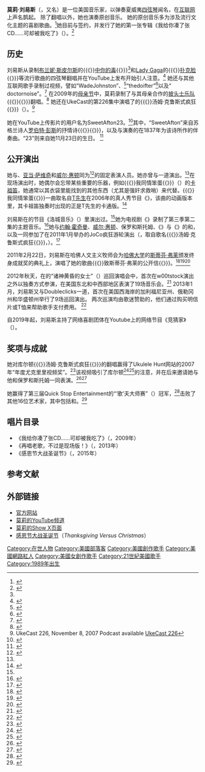 
{{藝人
| 姓名 = 莫莉·刘易斯
| 類型 = 女歌手
| 英文名 = Molly Lewis
| origin = [[美国|美国]]<!--原作者不喜在出生地或出道地加国旗，请勿加国旗-->[[加利福尼亚州|加利福尼亚州]][[橙縣_(加利福尼亞州)|橙县]]<ref>{{cite web | url = https://www.theglobeandmail.com/life/meet-your-vloggers/article1627094/ | title = Meet Your Vloggers | first = Dakshana | last = Bascaramurty | date = 2010-07-02 | accessdate = 2011-08-21 | work = The Globe and Mail | archive-date = 2012-03-29 | archive-url = https://web.archive.org/web/20120329024726/http://www.theglobeandmail.com/life/meet-your-vloggers/article1627094/ | dead-url = no }}</ref>
| associated_acts = {{link-en|乔纳森·库尔顿|Jonathan Coulton}}<br/>{{Link-en|保罗和斯托姆|Paul and Storm}}<br/>{{link-en|The Doubleclicks|The Doubleclicks}}
| label = {{link-en|DFTBA唱片|DFTBA Records}}
| years_active = 2008年至今
| occupation = 
| genre = [[原音乐|原音乐]]
| instrument = [[烏克麗麗|四弦琴]]、[[卡祖笛|卡祖笛]]、[[手风琴|手风琴]]、{{link-en|复古电子乐器|stylophone}}、[[口風琴|口风琴]]、[[钢琴|钢琴]]
| birth_place = [[美国|美国]]<!--原作者不喜在出生地或出道地加国旗，请勿加国旗-->[[加利福尼亚州|加利福尼亚州]]
| image = Molly_Lewis_wOOtstock_2.5.1_2010_01.jpg
| birth_date = {{Birth date and age|1989|11|23}}<ref>{{cite web | url = http://sweetafton23.com/2009/11/23/twenty-trips-around-the-sun/ | title = twenty trips around the sun | first = Molly | last = Lewis | date = 2009-11-23 | accessdate = 2011-02-25 | work = The Artist Formerly Known as sweetafton23 | archive-url = https://web.archive.org/web/20120307010511/http://sweetafton23.com/2009/11/23/twenty-trips-around-the-sun/ | archive-date = 2012-03-07 | }}</ref>
| alias = Sweetafton23
| birth_name = 
| caption = 刘易斯在2010年时的一场演出。
| image_size = 
| website = [https://www.mollylewis.wtf mollylewis.wtf]
}}
'''莫莉·刘易斯'''（{{Lang-en|Molly Lewis}}，又名{{lang|en|Sweetafton23}}）是一位美国音乐家，以弹奏夏威夷[[烏克麗麗|四弦琴]]闻名，在[[互联网|互联网]]上声名鹊起。 除了翻唱以外，她也演奏原创音乐。 她的原创音乐多为涉及流行文化主题的喜剧歌曲。<ref name="Stranger PUSA">{{Cite web|title=Up & Coming|url=http://www.thestranger.com/seattle/up-and-coming/Content?oid=3394593|accessdate=2011-02-25|author=Grandy|date=2010-02-09|first=Eric|work=The Stranger|archive-date=2016-04-16|archive-url=https://web.archive.org/web/20160416225940/http://www.thestranger.com/seattle/up-and-coming/Content?oid=3394593|dead-url=no}}</ref>她目前与{{Link-en|DFTBA唱片|DFTBA Records}}签约，并发行了她的第一张专辑《我给你凑了张CD……可却被我吃了》（{{lang|en|''I Made You A CD... But I Eated It''}}）。<ref name="NBCLA Eated">{{Cite web|title=An Unlikely Ukulele Sex Symbol|url=http://www.nbclosangeles.com/news/local-beat/An-Unlikely-Ukulele-Sex-Symbol-98529424.html|accessdate=2011-02-25|author=Zouves|date=2010-07-16|first=Natasha|work=KNBC}}</ref>

== 历史 ==
刘易斯从录制[[布蘭妮·斯皮爾斯|布兰妮·斯皮尔斯]]的{{《}}[[中你的毒|中你的毒]]{{》}}<ref name="NBCLA Eated" />和[[Lady_Gaga|Lady Gaga]]的{{《}}[[撲克臉_(女神卡卡歌曲)|扑克脸]]{{》}}等流行歌曲的四弦琴翻唱并在YouTube上发布开始引人注意。<ref>{{Cite web|title=Musician Molly Lewis makes waves on the Internet|url=http://www.toledofreepress.com/2010/10/12/musician-molly-lewis-makes-waves-on-the-internet/|accessdate=2011-02-25|author=McGinnes|date=2010-10-12|first=Jeff|work=Toledo Free Press}}</ref> 她还与其他互联网歌手录制过视频，譬如“WadeJohnston”、<ref>{{Cite web|title=Christmas #6 - Hey Guys! It's Christmas Time! - sweetafton23|url=https://www.youtube.com/watch?v=gSGBl5OMU7A|accessdate=2011-03-23|date=|publisher=YouTube}}</ref>“thedoifter”<ref>{{Cite web|title=Two Girls, One Uke|url=https://www.youtube.com/watch?v=NdGuv6vIiNk|accessdate=2011-03-23|date=|publisher=YouTube}}</ref>以及“ doctornoise”。<ref>{{Cite web|title="Bone" You (Garfunkel & Oates cover) feat. Doctor Noise|url=https://www.youtube.com/watch?v=JnOe_d6TzqQ|accessdate=2011-03-23|date=|publisher=YouTube}}</ref> 在2009年的[[母亲节|母亲节]]中，莫莉录制了与其母亲合作的[[披頭四樂隊|披头士乐队]]{{《}}{{Link-en|我们俩 (披头士乐队歌曲)|Two of Us (song)|我们俩}}{{》}}翻唱。<ref>{{Cite web|title=Two Of Us (Beatles cover) - Mother's Day special|url=https://www.youtube.com/watch?v=0TMIK_3B_ew|accessdate=2011-03-23|date=|publisher=YouTube}}</ref> 她还在UkeCast的第226集中演唱了{{Link-en|乔纳森·库尔顿|Jonathan Coulton}}的{{《}}汤姆·克鲁斯式疯狂{{》}}（{{lang|en|Tom Cruise Crazy}}）。<ref>UkeCast 226, November 8, 2007 Podcast available [http://www.ukecast.com/files/mp3/2/UkeCast226.mp3 UkeCast 226]</ref> 

她在YouTube上传影片的用户名为SweetAfton23。<ref>{{Cite web|title=Molly Lewis|url=https://www.youtube.com/user/sweetafton23|accessdate=2011-03-23|date=|publisher=YouTube}}</ref>其中，“SweetAfton”来自苏格兰诗人[[羅伯特·伯恩斯|罗伯特·彭斯]]的抒情诗{{《}}{{Link-en|甜蜜的阿夫顿河|Sweet Afton}}{{》}}，以及{{Link-en|克里斯·蒂勒|Chris Thile}}与{{Link-en|尼克尔·克里克|Nickel Creek}}演奏的{{Link-en|乔纳森·E·施皮尔曼|Johnathan E. Spilman}}在1837年为该诗所作的伴奏曲。“23”则来自她11月23日的生日。 <ref name="sweetafton1">{{Cite web|title=Questions & Answers: 1st edition | The Artist Formerly Known as sweetafton23|url=http://sweetafton23.com/2008/09/27/questions-answers-1st-edition/|accessdate=2011-03-23|author=Molly|date=2008-09-27|publisher=Sweetafton23.com}}</ref>

== 公开演出 ==
她与{{Link-en|保罗和斯托姆|Paul and Storm}}、[[亚当·萨维奇|亚当·萨维奇]]和[[威尔·惠顿|威尔·惠顿]]同为{{link-en|W00tstock|w00tstock}}<ref>{{Cite web|title=A Night of Geek and Music|url=http://w00tstock.net/|accessdate=2011-03-23|date=2011-03-01|publisher=w00tstock}}</ref>的固定表演人员。她亦曾与{{Link-en|美国总统乐团|The Presidents of the United States of America (band)}}一道演出。<ref name="Stranger PUSA" />在现场演出时，她偶尔会忘带某些重要的乐器，例如{{《}}我同情笨蛋{{》}}（{{lang|en|I Pity the Fool}}）的[[卡祖笛|卡祖笛]]，她通常以其衣袋里能找到的其他东西（尤其是强奸求救哨）来代替。{{《}}我同情笨蛋{{》}}一曲取名自[[T先生|T先生]]在2006年的真人秀节目《{{link-en|我同情笨蛋|I Pity the Fool (TV series)}}》，该曲的动画版本里，其卡祖笛独奏时出现的正是T先生的卡通版。<ref>{{Cite web|title=I Pity the Fool|url=https://www.youtube.com/watch?v=ncjCJ7Yt_E4#t=1m40s|accessdate=2011-04-11}}</ref> 

刘易斯在{{Link-en|KNBC洛杉矶|KNBC}}的节目《洛城音乐》（{{lang|en|Music LA}}）里演出过。<ref name="NBCLA Eated" />她为电视剧《{{Link-en|尼尔传奇|The Legend of Neil}}》录制了第三季第二集的主题音乐。<ref>{{Cite web|title=Legend of Neil, Season 3, Ep. 2: The Gloffice | Funny Videos|url=http://www.atom.com/funny_videos/legend_of_neil_302/|accessdate=2011-03-23|date=2010-08-10|publisher=Atom.com}}</ref>她与[[约翰·霍奇曼|约翰·霍奇曼]]、[[威尔·惠顿|威尔·惠顿]]、保罗和斯托姆、《{{Link-en|神秘科学剧院3000|Mystery Science Theater 3000}}》与《{{link-en|RiffTrax|RiffTrax}}》的{{Internal link helper/en|比尔·科贝特|Bill Corbett}}和{{Link-en|凯文·墨菲|Kevin Murphy}}，以及{{Link-en|迈克·菲尔曼|Mike Phirman}}一同参加了{{Link-en|乔纳森·库尔顿|Jonathan Coulton}}在2011年1月举办的JoCo疯狂游轮演出（{{lang|en|JoCo Cruise Crazy}}，取自歌名{{《}}汤姆·克鲁斯式疯狂{{》}}，{{lang|en|Tom Cruise Crazy}}）。<ref>{{Cite web|title=JoCo Cruise Crazy|url=http://jococruisecrazy.com/|accessdate=2011-03-23|date=|publisher=JoCo Cruise Crazy}}</ref> 

2011年2月22日，刘易斯在哈佛人文主义牧师会为[[哈佛大学|哈佛大学]]的[[史蒂芬·弗莱|斯蒂芬·弗莱]]颁发终身成就奖的典礼上，演唱了她的歌曲{{《}}致斯蒂芬·弗莱的公开信{{》}}。<ref>{{Cite web|title=I Will Not Be Told: Stephen Fry's Speech At Harvard|url=http://www.science20.com/eye_brainstorm/i_will_not_be_told_stephen_frys_speech_harvard-76563|accessdate=2011-02-25|author=Kenyon|date=2011-02-22|first=Samuel|work=Science 2.0}}</ref><ref>{{Cite web|title=Molly und ihre Ukulele|url=http://www.taz.de/1/netz/netzkultur/artikel/1/molly-und-ihre-ukulele/|accessdate=2011-02-25|author=Valen|date=2011-02-25|first=Frédéric|work=die Tageszeitung}}</ref><ref name="cbsnews">{{Cite news|title=Molly Lewis serenades Stephen Fry on ukulele at Harvard: "Let me have your baby"|first=William|author=Goodman|url=http://www.cbsnews.com/8301-504784_162-20041118-10391705.html|work=[[CBS_News|CBS News]]|date=March 9, 2011|accessdate=March 10, 2011}}</ref> 

2012年秋天，在{{link-en|The Doubleclicks|The Doubleclicks|Doubleclicks}}的“诸神黄昏的女士”（{{lang|en|Ladies of Ragnarok}}）巡回演唱会中，首次在w00tstock演出之外以独奏方式参演，在美国东北和中西部地区表演了19场音乐会。<ref>{{Cite web|title=Ladies of Ragnarok Tour|url=http://www.ladiesofragnarok.com/tour-dates/|accessdate=2013-04-12}}</ref> 2013年1月，刘易斯又与Doubleclicks一道，首次在美国西海岸的加利福尼亚州、俄勒冈州和华盛顿州举行了9场巡回演出。 两次巡演均由歌迷赞助的，他们通过购买明信片或T恤来帮助歌手支付费用。 <ref>{{Cite web|title=New Year, west coast, POSTCARDS?|url=http://sweetafton23.com/2013/01/02/tour-and-postcards/|accessdate=2013-04-12}}</ref> 

自2019年起，刘易斯主持了网络喜剧团体{{link-en|LoadingReadyRun|LoadingReadyRun}}在Youtube上的网络节目《竞猜家》（{{lang|en|The Panalysts}}）。

== 奖项与成就 ==
她对库尔顿{{《}}汤姆·克鲁斯式疯狂{{》}}的翻唱赢得了Ukulele Hunt网站的2007年“年度尤克里里视频奖”。<ref>{{Cite web|title=Ukulele Video of the Year 2007: Sweetafton23 - Tom Cruise Crazy|url=http://ukulelehunt.com/2008/01/19/ukulele-video-of-the-year-2007-sweetafton23-tom-cruise-crazy/|accessdate=2011-02-25|author=Wood|date=2008-01-19|first=Al|work=Ukulele Hunt}}</ref>该视频吸引了库尔顿<ref>{{Cite web|title=More Uke Love|url=http://www.jonathancoulton.com/2007/11/05/more-uke-love/|accessdate=2011-03-01|author=Coulton|date=2007-11-05|first=Jonathan|work=jonathancoulton.com}}</ref><ref>{{Cite news|url=https://www.theglobeandmail.com/life/meet-your-vloggers/article1627094/|title=Meet your vloggers|first=Dakshana|author=Bascaramurty|date=2010-07-02|accessdate=2011-03-09|work=[[The_Globe_and_Mail|The Globe and Mail]]|archive-date=2012-03-29|archive-url=https://web.archive.org/web/20120329024726/http://www.theglobeandmail.com/life/meet-your-vloggers/article1627094/|dead-url=no}}</ref>的注意，并在后来邀请她与他和保罗和斯托姆一同表演。<ref>{{Cite web|title=Thank You Portland and Seattle|url=http://www.jonathancoulton.com/2008/04/29/thank-you-portland-and-seattle/|accessdate=2011-03-10|author=Coulton|date=2008-04-29|first=Jonathan|work=jonathancoulton.com}}</ref><ref>{{Cite web|title=Blog Archive " SEA–>PDX|url=http://www.jonathancoulton.com/2009/01/24/sea-pdx/|accessdate=2011-03-23|date=2009-01-24|publisher=Jonathan Coulton}}</ref> 

她赢得了第三届Quick Stop Entertainment的“‘歌’夫大师赛”（{{lang|en|Masters of Song Fu competition}}）冠军，<ref>{{Cite web|title=Masters Of Song Fu #3: The Winner Announced! " FRED Entertainment|url=http://www.asitecalledfred.com/2009/04/30/masters-of-song-fu-3-winner/|accessdate=2011-03-23|date=|publisher=Asitecalledfred.com}}</ref>击败了其他16位艺术家，其中包括{{Link-en|汉克·格林|Hank Green}}和{{Link-en|保罗和斯托姆|Paul and Storm}}。<ref>{{Cite web|title=Masters Of Song Fu #3: Round 1 Challengers and Challenge Revealed " FRED Entertainment|url=http://www.asitecalledfred.com/2009/02/03/masters-of-song-fu-3-round-1/|accessdate=2011-03-23|date=|publisher=Asitecalledfred.com}}</ref> 

== 唱片目录 ==

* 《我给你凑了张CD……可却被我吃了》（{{lang|en|''I Made You A CD... But I Eated It''}}，2009年） 
* 《再唱老歌，不过是现场版！》（{{lang|en|''The Same Old Songs, But Live!''}}，2013年） 
* 《感恩节大战圣诞节》（{{lang|en|''Thanksgiving Versus Christmas''}}，2015年）

== 参考文献 ==
{{Reflist|30em}}

== 外部链接 ==

* [http://sweetafton23.com/ 官方网站] 
* [https://www.youtube.com/user/sweetafton23/ 莫莉的YouTube频道] 
* [https://www.youtube.com/watch?v=mn5axZIemGk 莫莉的Show X页面] 
* [https://mollylewis.bandcamp.com/album/thanksgiving-vs-christmas 感恩节大战圣诞节]（''Thanksgiving Versus Christmas''） 
[[Category:在世人物|Category:在世人物]]
[[Category:美國部落客|Category:美國部落客]]
[[Category:美國創作歌手|Category:美國創作歌手]]
[[Category:美國網路紅人|Category:美國網路紅人]]
[[Category:美國女創作歌手|Category:美國女創作歌手]]
[[Category:21世紀美國歌手|Category:21世紀美國歌手]]
[[Category:1989年出生|Category:1989年出生]]
